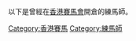 {{Catnav|頁面分類|...|中国体育|香港體育|香港賽馬}}

以下是曾經在[[香港賽馬會|香港賽馬會]]開倉的練馬師。

[[Category:香港賽馬|Category:香港賽馬]]
[[Category:練馬師|Category:練馬師]]